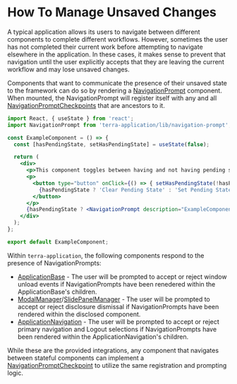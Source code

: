 # How To Manage Unsaved Changes

A typical application allows its users to navigate between different components to complete different workflows. However, sometimes the user has not completed their current work before attempting to navigate elsewhere in the application. In these cases, it makes sense to prevent that navigation until the user explicitly accepts that they are leaving the current workflow and may lose unsaved changes.

Components that want to communicate the presence of their unsaved state to the framework can do so by rendering a [NavigationPrompt](/components/terra-application/application/reference/components/navigation-prompt) component. When mounted, the NavigationPrompt will register itself with any and all [NavigationPromptCheckpoints](/components/terra-application/application/reference/components/navigation-prompt-checkpoint) that are ancestors to it.

```jsx
import React, { useState } from 'react';
import NavigationPrompt from 'terra-application/lib/navigation-prompt';

const ExampleComponent = () => {
  const [hasPendingState, setHasPendingState] = useState(false);

  return (
    <div>
      <p>This component toggles between having and not having pending state.</p>
      <p>
        <button type="button" onClick={() => { setHasPendingState(!hasPendingState); }}>
          {hasPendingState ? 'Clear Pending State' : 'Set Pending State'}
        </button>
      </p>
      {hasPendingState ? <NavigationPrompt description="ExampleComponent" /> : undefined}
    </div>
  );
};

export default ExampleComponent;
```

Within `terra-application`, the following components respond to the presence of NavigationPrompts:

* [ApplicationBase](/components/terra-application/application/reference/components/application-base) - The user will be prompted to accept or reject window unload events if NavigationPrompts have been renedered within the ApplicationBase's children.
* [ModalManager](/components/terra-application/application/reference/components/modal-manager)/[SlidePanelManager](/components/terra-application/application/reference/components/slide-panel-manager) - The user will be prompted to accept or reject disclosure dismissal if NavigationPrompts have been rendered within the disclosed component.
* [ApplicationNavigation](/components/terra-application/application/reference/components/application-navigation) - The user will be prompted to accept or reject primary navigation and Logout selections if NavigationPrompts have been rendered within the ApplicationNavigation's children.

While these are the provided integrations, any component that navigates between stateful components can implement a [NavigationPromptCheckpoint](/components/terra-application/application/reference/components/navigation-prompt-checkpoint) to utilize the same registration and prompting logic.
